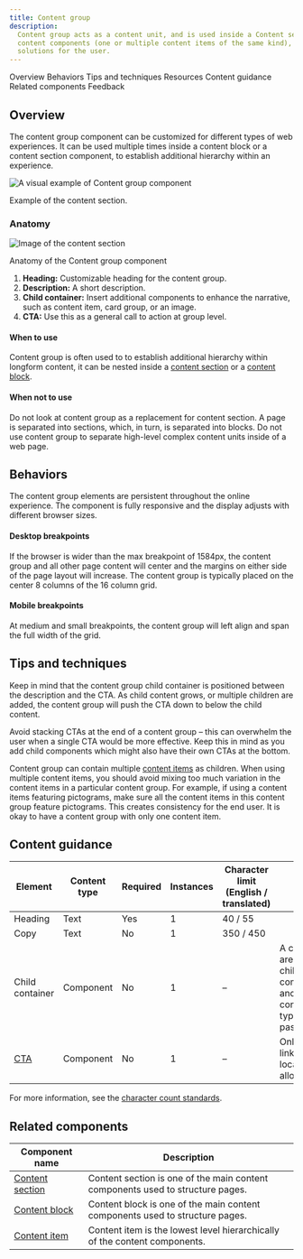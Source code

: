 ```yaml
---
title: Content group
description:
  Content group acts as a content unit, and is used inside a Content section or a Content block. It can contain basic
  content components (one or multiple content items of the same kind), bringing them together into highly-customized
  solutions for the user.
---
```



<ComponentDescription name="Content group" type="layout" />

<AnchorLinks>

<AnchorLink>Overview</AnchorLink>
<AnchorLink>Behaviors</AnchorLink>
<AnchorLink>Tips and techniques</AnchorLink>
<AnchorLink>Resources</AnchorLink>
<AnchorLink>Content guidance</AnchorLink>
<AnchorLink>Related components</AnchorLink>
<AnchorLink>Feedback</AnchorLink>

</AnchorLinks>

## Overview

The content group component can be customized for different types of web experiences. It can be used multiple times
inside a content block or a content section component, to establish additional hierarchy within an experience.

![A visual example of Content group component](../../images/component/content-group/content-group-overview.png)

<Caption>Example of the content section.</Caption>

### Anatomy

![Image of the content section](../../images/component/content-group/content-group-anatomy.png)

<Caption>Anatomy of the Content group component</Caption>

<br />

1. **Heading:** Customizable heading for the content group.
2. **Description:** A short description.
3. **Child container:** Insert additional components to enhance the narrative, such as content item, card group, or an image.
4. **CTA:** Use this as a general call to action at group level.

#### When to use

Content group is often used to to establish additional hierarchy within longform content, it can be nested inside a [content section](../components/content-section) or a [content block](../components/content-block).

#### When not to use

Do not look at content group as a replacement for content section. A page is separated into sections, which, in turn, is
separated into blocks. Do not use content group to separate high-level complex content units inside of a web page.

## Behaviors

The content group elements are persistent throughout the online experience. The component is fully responsive and the
display adjusts with different browser sizes.

#### Desktop breakpoints

If the browser is wider than the max breakpoint of 1584px, the content group and all other page content will center and
the margins on either side of the page layout will increase. The content group is typically placed on the center 8
columns of the 16 column grid.

#### Mobile breakpoints

At medium and small breakpoints, the content group will left align and span the full width of the grid.

## Tips and techniques

Keep in mind that the content group child container is positioned between the description and the CTA. As child content grows, or multiple children are added, the content group will push the CTA down to below the child content.

Avoid stacking CTAs at the end of a content group – this can overwhelm the user when a single CTA would be more effective. Keep this in mind as you add child components which might also have their own CTAs at the bottom.

Content group can contain multiple [content items](../components/content-item) as children. When using multiple content items, you should avoid mixing too much variation in the content items in a particular content group. For example, if using a content items featuring pictograms, make sure all the content items in this content group feature pictograms. This creates consistency for the end user. It is okay to have a content group with only one content item.

<ResourceLinks name="Content group" type="layout" />

## Content guidance

| Element                                                    | Content type | Required | Instances | Character limit <br/>(English / translated) | Notes                                                                               |
| ---------------------------------------------------------- | ------------ | -------- | --------- | ------------------------------------------- | ----------------------------------------------------------------------------------- |
| Heading                                                    | Text         | Yes      | 1         | 40 / 55                                     |                                                                                     |
| Copy                                                       | Text         | No       | 1         | 350 / 450                                   |                                                                                     |
| Child container                                            | Component    | No       | 1         | –                                           | A container area that child components, and other content types can be passed into. |
| [CTA](https://www.ibm.com/standards/carbon/components/cta) | Component    | No       | 1         | –                                           | Only card link and local type allowed.                                              |

For more information, see the [character count standards](https://www.ibm.com/standards/carbon/guidelines/content#character-count-standards).

## Related components

| Component name                                   | Description                                                                    |
| ------------------------------------------------ | ------------------------------------------------------------------------------ |
| [Content section](../components/content-section) | Content section is one of the main content components used to structure pages. |
| [Content block](../components/content-block)     | Content block is one of the main content components used to structure pages.   |
| [Content item](../components/content-item)       | Content item is the lowest level hierarchically of the content components.     |

<ComponentFooter name="Content group" type="layout" />
